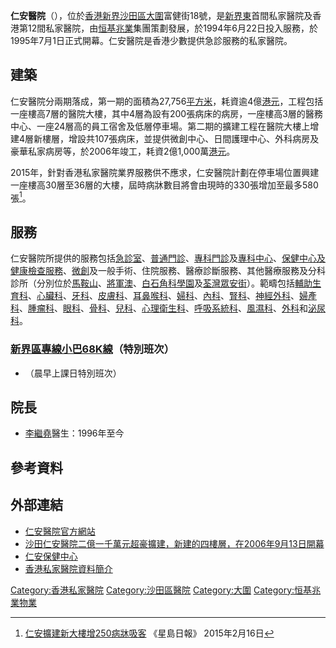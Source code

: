 {{Copy edit|time=2021-03-04T01:18:09+00:00}}
{{Other uses
|subject = 香港新界的私家醫院
|other =臺灣臺北市的古蹟
| 仁安醫院 (臺北市)}}
{{Infobox hospital
| name        = 仁安醫院
| name_en     = Union Hospital
| org/group   = [[恒基兆業|恒基兆業]]
| logo        = Union Hospital HK logo.svg
| image       = [[File:HK_Union_Hospital_2007.jpg|260px]]
| image alt   = 
| caption     = 仁安醫院全景
| address     = [[新界|新界]][[大圍|大圍]]富健街18號
| country     = {{HKG}}
| Coordinates = 
| HealthCare  = 
| Funding     =
| type        = General
| Speciality  = 
| Standards   = 
| Emergency   = 有，急症門診中心
| Helipad     = 
| Affiliation = 
| Patron      = 
| Network     = 
| beds        = 410
| Founded     = 1994年6月22日
| Closed      = 
| Website     = {{url|http://www.union.org/}}
| Wiki-Links  = 
}}

'''仁安醫院'''（{{lang-en|Union Hospital}}），位於[[香港|香港]][[新界|新界]][[沙田區|沙田區]][[大圍|大圍]]富健街18號，是[[新界東|新界東]]首間私家醫院及香港第12間私家醫院，由[[恒基兆業|恒基兆業]]集團策劃發展，於1994年6月22日投入服務，於1995年7月1日正式開幕。仁安醫院是香港少數提供急診服務的私家醫院。

==建築==
仁安醫院分兩期落成，第一期的面積為27,756[[平方米|平方米]]，耗資逾4億[[港元|港元]]，工程包括一座樓高7層的醫院大樓，其中4層為設有200張病床的病房，一座樓高3層的醫務中心、一座24層高的員工宿舍及低層停車場。第二期的擴建工程在醫院大樓上增建4層新樓層，增設共107張病床，並提供微創中心、日間護理中心、外科病房及豪華私家病房等，於2006年竣工，耗資2億1,000萬[[港元|港元]]。

2015年，針對香港私家醫院業界服務供不應求，仁安醫院計劃在停車場位置興建一座樓高30層至36層的大樓，屆時病牀數目將會由現時的330張增加至最多580張<ref>[https://hk.news.yahoo.com/%E4%BB%81%E5%AE%89%E6%93%B4%E5%BB%BA%E6%96%B0%E5%A4%A7%E6%A8%93%E5%A2%9E250%E7%97%85%E7%89%80%E5%90%B8%E5%AE%A2-215521995.html 仁安擴建新大樓增250病牀吸客] {{Wayback|url=https://hk.news.yahoo.com/%E4%BB%81%E5%AE%89%E6%93%B4%E5%BB%BA%E6%96%B0%E5%A4%A7%E6%A8%93%E5%A2%9E250%E7%97%85%E7%89%80%E5%90%B8%E5%AE%A2-215521995.html |date=20190514001949 }} 《星島日報》 2015年2月16日</ref>。

==服務==
仁安醫院所提供的服務包括[[急診室|急診室]]、[[普通門診|普通門診]]、[[專科門診|專科門診]]及[[專科中心|專科中心]]、[[保健中心及健康檢查服務|保健中心及健康檢查服務]]、[[微創|微創]]及一般手術、住院服務、醫療診斷服務、其他醫療服務及分科診所（分別位於[[馬鞍山_(香港市鎮)|馬鞍山]]、[[將軍澳|將軍澳]]、[[白石角|白石角]][[香港科技園|科學園]]及[[荃灣|荃灣]][[眾安街|眾安街]]）。範疇包括[[輔助生育科|輔助生育科]]、[[心臟科|心臟科]]、[[牙科|牙科]]、[[皮膚科|皮膚科]]、[[耳鼻喉科|耳鼻喉科]]、[[婦科|婦科]]、[[內科|內科]]、[[腎科|腎科]]、[[神經外科|神經外科]]、[[婦產科|婦產科]]、[[腫瘤科|腫瘤科]]、[[眼科|眼科]]、[[骨科|骨科]]、[[兒科|兒科]]、[[心理衛生科|心理衛生科]]、[[呼吸系統科|呼吸系統科]]、[[風濕科|風濕科]]、[[外科|外科]]和[[泌尿科|泌尿科]]。

===[[新界區專線小巴68K線|新界區專線小巴68K線]]（特別班次）===
*{{HK MiniBus Route NT Show:68K|format=special}}（晨早上課日特別班次）

==院長==
*[[李繼堯|李繼堯]]醫生：1996年至今

==參考資料==
{{reflist}}

==外部連結==
* [https://web.archive.org/web/20060703031059/http://www.union.org/new/cindex.htm 仁安醫院官方網站]
* [https://archive.is/20130105130350/http://hk.news.yahoo.com/060913/60/1t013.html 沙田仁安醫院二億一千萬元超豪擴建，新建的四樓層，在2006年9月13日開幕]
* [http://www.union.org/new/tc_chi/services/services_hmc.htm 仁安保健中心] {{Wayback|url=http://www.union.org/new/tc_chi/services/services_hmc.htm |date=20190802052429 }}
* [http://www3.ha.org.hk/ntwc/ppi/Add%20&%20Contact%20person%20(Chi).pdf 香港私家醫院資料簡介] {{Wayback|url=http://www3.ha.org.hk/ntwc/ppi/Add%20%26%20Contact%20person%20%28Chi%29.pdf |date=20200811001054 }}

{{香港私家醫院聯會醫院}}

[[Category:香港私家醫院|Category:香港私家醫院]]
[[Category:沙田區醫院|Category:沙田區醫院]]
[[Category:大圍|Category:大圍]]
[[Category:恒基兆業物業|Category:恒基兆業物業]]